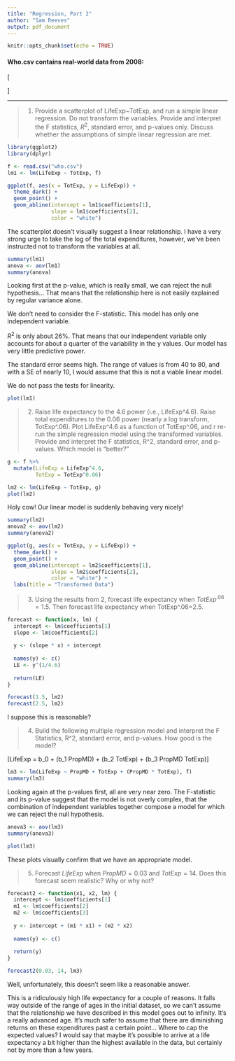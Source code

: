 ```yaml
---
title: "Regression, Part 2"
author: "Sam Reeves"
output: pdf_document
---
```


```r
knitr::opts_chunk$set(echo = TRUE)
```

#### Who.csv contains real-world data from 2008:


\[\begin{array}{r l}
Country & \text{name of the country} \\
LifeExp & \text{average life expectancy for the country in years} \\
InfantSurvival & \text{proportion of those surviving to one year or more} \\
Under5Survival & \text{proportion of those surviving to five years or more} \\
TBFree & \text{proportion of the population without TB} \\
PropMD & \text{proportion of the population who are MDs} \\
PropRN & \text{proportion of the population who are RNs} \\
PersExp & \text{mean personal expenditures on healthcare in US dollars at average exchange rate} \\
GovtExp & \text{mean government expenditures per capita on healthcare, US dollars at average exchange rate} \\
TotExp & \text{sum of personal and government expenditures}\\
\end{array}\]

---

> 1. Provide a scatterplot of LifeExp~TotExp, and run a simple linear regression.  Do not transform the variables.  Provide and interpret the F statistics, $R^2$, standard error, and p-values only.  Discuss whether the assumptions of simple linear regression are met.

```r
library(ggplot2)
library(dplyr)

f <- read.csv("who.csv")
lm1 <- lm(LifeExp ~ TotExp, f)

ggplot(f, aes(x = TotExp, y = LifeExp)) +
  theme_dark() + 
  geom_point() +
  geom_abline(intercept = lm1$coefficients[1],
              slope = lm1$coefficients[2],
              color = "white")
```

The scatterplot doesn't visually suggest a linear relationship.  I have a very strong urge to take the log of the total expenditures, however, we've been instructed not to transform the variables at all.

```r
summary(lm1)
anova <- aov(lm1)
summary(anova)
```

Looking first at the p-value, which is really small, we can reject the null hypothesis... That means that the relationship here is not easily explained by regular variance alone.

We don't need to consider the F-statistic.  This model has only one independent variable.

$R^2$ is only about 26%.  That means that our independent variable only accounts for about a quarter of the variability in the y values.  Our model has very little predictive power.

The standard error seems high.  The range of values is from 40 to 80, and with a SE of nearly 10, I would assume that this is not a viable linear model.

We do not pass the tests for linearity.

\clearpage

```r
plot(lm1)
```

> 2. Raise life expectancy to the 4.6 power (i.e., LifeExp^4.6). Raise total expenditures to the 0.06 power (nearly a log transform, TotExp^.06). Plot LifeExp^4.6 as a function of TotExp^.06, and r re-run the simple regression model using the transformed variables. Provide and interpret the F statistics, R^2, standard error, and p-values. Which model is "better?"

```r
g <- f %>%
  mutate(LifeExp = LifeExp^4.6,
         TotExp = TotExp^0.06)

lm2 <- lm(LifeExp ~ TotExp, g)
plot(lm2)
```

Holy cow!  Our linear model is suddenly behaving very nicely!

```r
summary(lm2)
anova2 <- aov(lm2)
summary(anova2)
```

```r
ggplot(g, aes(x = TotExp, y = LifeExp)) +
  theme_dark() + 
  geom_point() +
  geom_abline(intercept = lm2$coefficients[1],
              slope = lm2$coefficients[2],
              color = "white") +
  labs(title = "Transformed Data")
```

\clearpage

> 3. Using the results from 2, forecast life expectancy when $TotExp^.06 = 1.5$. Then forecast life expectancy when TotExp^.06=2.5.

```r
forecast <- function(x, lm) {
  intercept <- lm$coefficients[1]
  slope <- lm$coefficients[2]
  
  y <- (slope * x) + intercept
  
  names(y) <- c()
  LE <- y^(1/4.6)
  
  return(LE)
}

forecast(1.5, lm2)
forecast(2.5, lm2)
```

I suppose this is reasonable?

\clearpage

> 4. Build the following multiple regression model and interpret the F Statistics, R^2, standard error, and p-values. How good is the model?

\[LifeExp = b_0 + (b_1 \times PropMD) + (b_2 \times TotExp) + (b_3 \times PropMD \times TotExp)\]

```r
lm3 <- lm(LifeExp ~ PropMD + TotExp + (PropMD * TotExp), f)
summary(lm3)
```

Looking again at the p-values first, all are very near zero.  The F-statistic and its p-value suggest that the model is not overly complex, that the combination of independent variables together compose a model for which we can reject the null hypothesis.

```r
anova3 <- aov(lm3)
summary(anova3)
```

\clearpage

```r
plot(lm3)
```

These plots visually confirm that we have an appropriate model.

\clearpage

> 5. Forecast $LifeExp$ when $PropMD = 0.03$ and $TotExp = 14$.  Does this forecast seem realistic?  Why or why not?

```r
forecast2 <- function(x1, x2, lm) {
  intercept <- lm$coefficients[1]
  m1 <- lm$coefficients[2]
  m2 <- lm$coefficients[3]
  
  y <- intercept + (m1 * x1) + (m2 * x2)
  
  names(y) <- c()
  
  return(y)
}

forecast2(0.03, 14, lm3)
```

Well, unfortunately, this doesn't seem like a reasonable answer.

This is a ridiculously high life expectancy for a couple of reasons.  It falls way outside of the range of ages in the initial dataset, so we can't assume that the relationship we have described in this model goes out to infinity.  It's a really advanced age.  It's much safer to assume that there are diminishing returns on these expenditures past a certain point...  Where to cap the expected values?  I would say that maybe it's possible to arrive at a life expectancy a bit higher than the highest available in the data, but certainly not by more than a few years.